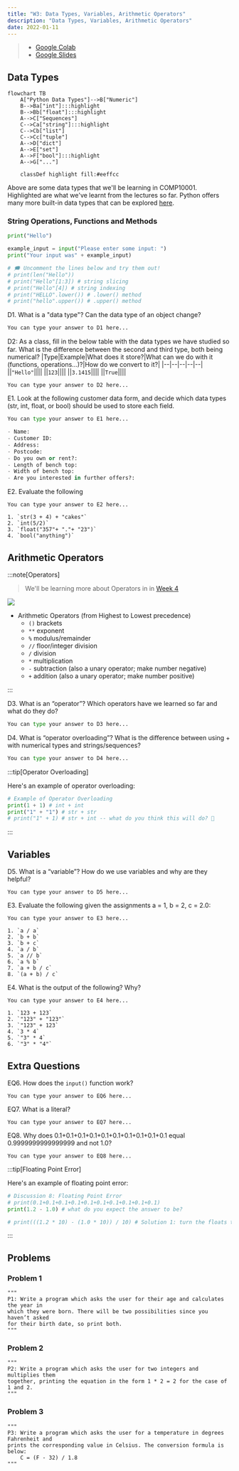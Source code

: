 ```yaml
---
title: "W3: Data Types, Variables, Arithmetic Operators"
description: "Data Types, Variables, Arithmetic Operators"
date: 2022-01-11
---
```



> - [Google Colab](https://colab.research.google.com/drive/13o5MSvhiKnr1rM6AlylziduG2JwH-REm?usp=sharing)
> - [Google Slides](https://docs.google.com/presentation/d/11Te6n84zVXe1PVs2dLbz_RnGs-CcOhXTyqQoJuRbAZg/edit?usp=sharing)

## Data Types

<Mermaid>

```
flowchart TB
    A["Python Data Types"]-->B["Numeric"]
    B-->Ba["int"]:::highlight
    B-->Bb["float"]:::highlight
    A-->C["Sequences"]
    C-->Ca["string"]:::highlight
    C-->Cb["list"]
    C-->Cc["tuple"]
    A-->D["dict"]
    A-->E["set"]
    A-->F["bool"]:::highlight
    A-->G["..."]

    classDef highlight fill:#eeffcc
```

</Mermaid>

Above are some data types that we'll be learning in COMP10001. Highlighted are what we've learnt from the lectures so far. Python offers many more built-in data types that can be explored [here](https://docs.python.org/3/library/stdtypes.html).

### String Operations, Functions and Methods

<PyCode isRunnable={true}>

```python
print("Hello")

example_input = input("Please enter some input: ")
print("Your input was" + example_input)

# 🗯️ Uncomment the lines below and try them out!
# print(len("Hello"))
# print("Hello"[1:3]) # string slicing
# print("Hello"[4]) # string indexing
# print("HELLO".lower()) # .lower() method
# print("hello".upper()) # .upper() method
```

</PyCode>

D1. What is a "data type"? Can the data type of an object change?

<PyCode>

```
You can type your answer to D1 here...
```

</PyCode>

D2: As a class, ﬁll in the below table with the data types we have studied so far. What is the difference between the second and third type, both being numerical?
|Type|Example|What does it store?|What can we do with it (functions, operations...)?|How do we convert to it?|
|--|--|--|--|--|
||`"Hello"`||||
||`123`||||
||`3.1415`||||
||`True`||||

<PyCode>

```
You can type your answer to D2 here...
```

</PyCode>

E1. Look at the following customer data form, and decide which data types (str, int, float, or bool) should be used to store each field.

<PyCode>

```python
You can type your answer to E1 here...

- Name:
- Customer ID:
- Address:
- Postcode:
- Do you own or rent?:
- Length of bench top:
- Width of bench top:
- Are you interested in further offers?:
```

</PyCode>

E2. Evaluate the following

<PyCode>

```
You can type your answer to E2 here...

1. `str(3 + 4) + "cakes"`
2. `int(5/2)`
3. `float("357"+ "."+ "23")`
4. `bool("anything")`
```

</PyCode>

## Arithmetic Operators

:::note[Operators]

> We'll be learning more about Operators in in [Week 4](w4)

![](/assets/comp10001/operator.excalidraw.png)

- Arithmetic Operators (from Highest to Lowest precedence)
  - `()` brackets
  - `**` exponent
  - `%` modulus/remainder
  - `//` floor/integer division
  - `/` division
  - `*` multiplication
  - `-` subtraction (also a unary operator; make number negative)
  - `+` addition (also a unary operator; make number positive)

:::

D3. What is an “operator”? Which operators have we
learned so far and what do they do?

<PyCode>

```python
You can type your answer to D3 here...
```

</PyCode>

D4. What is “operator overloading”? What is the difference between using + with numerical types and strings/sequences?

<PyCode>

```python
You can type your answer to D4 here...
```

</PyCode>

:::tip[Operator Overloading]

Here's an example of operator overloading:

<PyCode isRunnable>

```python
# Example of Operator Overloading
print(1 + 1) # int + int
print("1" + "1") # str + str
# print("1" + 1) # str + int -- what do you think this will do? 🤔
```

</PyCode>

:::

## Variables

D5. What is a “variable”? How do we use variables and why are they helpful?

<PyCode>

```
You can type your answer to D5 here...
```

</PyCode>

E3. Evaluate the following given the assignments a = 1, b = 2, c = 2.0:

<PyCode>

```
You can type your answer to E3 here...

1. `a / a`
2. `b + b`
3. `b + c`
4. `a / b`
5. `a // b`
6. `a % b`
7. `a + b / c`
8. `(a + b) / c`
```

</PyCode>

E4. What is the output of the following? Why?

<PyCode>

```
You can type your answer to E4 here...

1. `123 + 123`
2. `"123" + "123"`
3. `"123" + 123`
4. `3 * 4`
5. `"3" * 4`
6. `"3" * "4"`
```

</PyCode>

## Extra Questions

EQ6. How does the `input()` function work?

<PyCode>

```
You can type your answer to EQ6 here...
```

</PyCode>

EQ7. What is a literal?

<PyCode>

```
You can type your answer to EQ7 here...
```

</PyCode>

EQ8. Why does 0.1+0.1+0.1+0.1+0.1+0.1+0.1+0.1+0.1+0.1 equal 0.9999999999999999 and not 1.0?

<PyCode>

```
You can type your answer to EQ8 here...
```

</PyCode>

:::tip[Floating Point Error]

Here's an example of floating point error:

<PyCode isRunnable>

```python
# Discussion 8: Floating Point Error
# print(0.1+0.1+0.1+0.1+0.1+0.1+0.1+0.1+0.1+0.1)
print(1.2 - 1.0) # what do you expect the answer to be?

# print(((1.2 * 10) - (1.0 * 10)) / 10) # Solution 1: turn the floats to whole numbers
```

</PyCode>
:::

## Problems

### Problem 1

<PyCode isRunnable>

```
"""
P1: Write a program which asks the user for their age and calculates the year in
which they were born. There will be two possibilities since you haven’t asked
for their birth date, so print both.
"""
```

</PyCode>

### Problem 2

<PyCode isRunnable>

```
"""
P2: Write a program which asks the user for two integers and multiplies them
together, printing the equation in the form 1 * 2 = 2 for the case of 1 and 2.
"""
```

</PyCode>

### Problem 3

<PyCode isRunnable>

```
"""
P3: Write a program which asks the user for a temperature in degrees Fahrenheit and
prints the corresponding value in Celsius. The conversion formula is below:
    C = (F - 32) / 1.8
"""
```

</PyCode>
